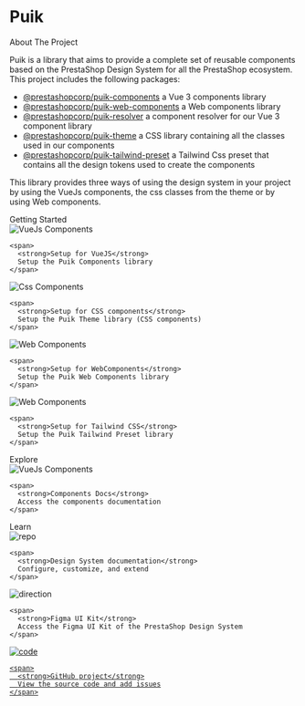 
<Meta title="Docs/Introduction" />

<style>
  {`
  .subheading {
    --mediumdark: '#999999';
    font-weight: 900;
    font-size: 13px;
    color: #999;
    letter-spacing: 6px;
    line-height: 24px;
    text-transform: uppercase;
    margin-bottom: 12px;
    margin-top: 40px;
  }

  .link-item {
    display: block;
    padding: 20px 30px 20px 15px;
    border: 1px solid #00000010;
    border-radius: 5px;
    transition: background 150ms ease-out, border 150ms ease-out, transform 150ms ease-out;
    color: #333333;
    display: flex;
    align-items: flex-start;
  }

  .link-item:hover {
    border-color: #1EA7FD50;
    transform: translate3d(0, -3px, 0);
    box-shadow: rgba(0, 0, 0, 0.08) 0 3px 10px 0;
  }

  .link-item:active {
    border-color: #1EA7FD;
    transform: translate3d(0, 0, 0);
  }

  .link-item strong {
    font-weight: 700;
    display: block;
    margin-bottom: 2px;
  }

  .link-item img {
    height: 40px;
    width: 40px;
    margin-right: 15px;
    flex: none;
  }

  .link-item span {
    font-size: 14px;
    line-height: 20px;
  }


  `}
</style>

# Puik

<div className="subheading">About The Project</div>

Puik is a library that aims to provide a complete set of reusable components based on the PrestaShop Design System for all the PrestaShop ecosystem. This project includes the following packages:

- [@prestashopcorp/puik-components](https://www.npmjs.com/package/@prestashopcorp/puik-components) a Vue 3 components library
- [@prestashopcorp/puik-web-components](https://www.npmjs.com/package/@prestashopcorp/puik-web-components) a Web components library
- [@prestashopcorp/puik-resolver](https://www.npmjs.com/package/@prestashopcorp/puik-resolver) a component resolver for our Vue 3 component library
- [@prestashopcorp/puik-theme](https://www.npmjs.com/package/@prestashopcorp/puik-theme) a CSS library containing all the classes used in our components
- [@prestashopcorp/puik-tailwind-preset](https://www.npmjs.com/package/@prestashopcorp/puik-tailwind-preset) a Tailwind Css preset that contains all the design tokens used to create the components

This library provides three ways of using the design system in your project by using the VueJs components, the css classes from the theme or by using Web components.

<div className="subheading">Getting Started</div>

<div className="grid md:grid-cols-2 gap-4">
  <div className="link-item cursor-pointer" onClick={linkTo('Docs/VueJs Components')}>
    <img src={VueJsLogo} alt="VueJs Components" />

    <span>
      <strong>Setup for VueJS</strong>
      Setup the Puik Components library
    </span>

  </div>

  <div className="link-item cursor-pointer" onClick={linkTo('Docs/CSS Components')}>
    <img src={CssLogo} alt="Css Components" />

    <span>
      <strong>Setup for CSS components</strong>
      Setup the Puik Theme library (CSS components)
    </span>

  </div>

  <div className="link-item cursor-pointer" onClick={linkTo('Docs/Web Components')}>
    <img src={WebComponentsLogo} alt="Web Components" />

    <span>
      <strong>Setup for WebComponents</strong>
      Setup the Puik Web Components library
    </span>

  </div>
  
  <div className="link-item cursor-pointer" onClick={linkTo('Docs/Tailwind CSS Preset')}>
    <img src={TailwindCssLogo} alt="Web Components" />

    <span>
      <strong>Setup for Tailwind CSS</strong>
      Setup the Puik Tailwind Preset library
    </span>

  </div>
</div>

<div className="subheading">Explore</div>

<div className="grid md:grid-cols-2 gap-4">
  <div className="link-item cursor-pointer" onClick={linkTo('Components/Alert')}>
    <img src={VueJsLogo} alt="VueJs Components" />

    <span>
      <strong>Components Docs</strong>
      Access the components documentation
    </span>

  </div>
</div>

<div className="subheading">Learn</div>

<div className="grid md:grid-cols-2 gap-4">
  <a className="link-item" target="_blank">
    <img src={Repo} alt="repo" />

    <span>
      <strong>Design System documentation</strong>
      Configure, customize, and extend
    </span>

  </a>

  <a className="link-item" target="_blank">
    <img src={FigmaLogo} alt="direction" />

    <span>
      <strong>Figma UI Kit</strong>
      Access the Figma UI Kit of the PrestaShop Design System
    </span>

  </a>

  <a className="link-item" href="https://github.com/PrestaShopCorp/puik" target="_blank">
    <img src={GitHubLogo} alt="code" />

    <span>
      <strong>GitHub project</strong>
      View the source code and add issues
    </span>

  </a>
</div>
